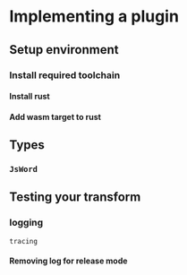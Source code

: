 # Implementing a plugin

## Setup environment

### Install required toolchain

#### Install rust

#### Add wasm target to rust

## Types

### `JsWord`

## Testing your transform

### logging

`tracing`

#### Removing log for release mode
